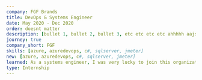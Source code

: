---
company: FGF Brands
title: DevOps & Systems Engineer
date: May 2020 - Dec 2020
order: doesnt matter
description: [bullet 1, bullet 2, bullet 3, etc etc etc etc ahhhhh aajsdajksdhajksdd adjaksdnajksd askdkjasdak dasdjasdkaksdjansd asdlkqelqweqwelqkmeqw asda;dk;lqwkd;lqkwd]
journey: true
company_short: FGF
skills: [azure, azuredevops, c#, sqlserver, jmeter]
new: [azure, azuredevops, c#, sqlserver, jmeter]
learned: As a systems engineer, I was very lucky to join this organization right as the cusp of their big data transformation. I got to design the cloud architecture that would support support IOT and real-time analytical workloads. Many of the cloud services I researched and presented to senior management were later implemented after I left.
type: Internship
---
